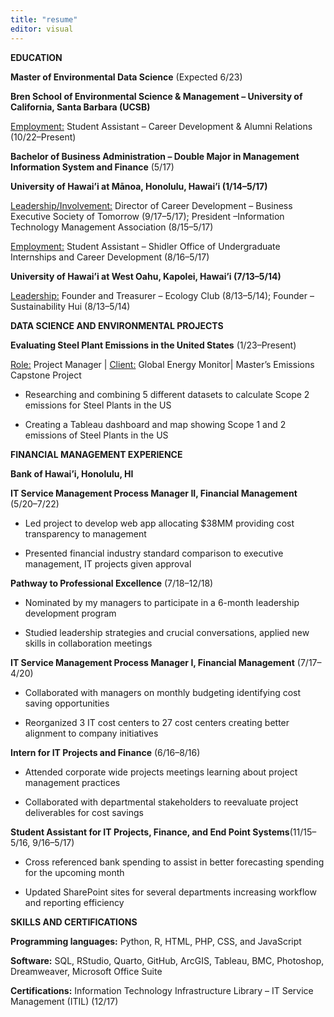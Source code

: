 ```yaml
---
title: "resume"
editor: visual
---
```


**EDUCATION**

**Master of Environmental Data Science** (Expected 6/23)

**Bren School of Environmental Science & Management -- University of California, Santa Barbara (UCSB)**

[Employment:]{.underline} Student Assistant -- Career Development & Alumni Relations (10/22--Present)

**Bachelor of Business Administration -- Double Major in Management Information System and Finance** (5/17)

**University of Hawai'i at Mānoa, Honolulu, Hawai'i (1/14--5/17)**

[Leadership/Involvement:]{.underline} Director of Career Development -- Business Executive Society of Tomorrow (9/17--5/17); President --Information Technology Management Association (8/15--5/17)

[Employment:]{.underline} Student Assistant -- Shidler Office of Undergraduate Internships and Career Development (8/16--5/17)

**University of Hawai'i at West Oahu, Kapolei, Hawai'i (7/13--5/14)**

[Leadership:]{.underline} Founder and Treasurer -- Ecology Club (8/13--5/14); Founder -- Sustainability Hui (8/13--5/14)

**DATA SCIENCE AND ENVIRONMENTAL PROJECTS**

**Evaluating Steel Plant Emissions in the United States** (1/23--Present)

[Role:]{.underline} Project Manager \| [Client:]{.underline} Global Energy Monitor\| Master's Emissions Capstone Project

-   Researching and combining 5 different datasets to calculate Scope 2 emissions for Steel Plants in the US

-   Creating a Tableau dashboard and map showing Scope 1 and 2 emissions of Steel Plants in the US

**FINANCIAL MANAGEMENT EXPERIENCE**

**Bank of Hawai'i, Honolulu, HI**

**IT Service Management Process Manager II, Financial Management** (5/20--7/22)

-   Led project to develop web app allocating \$38MM providing cost transparency to management

-   Presented financial industry standard comparison to executive management, IT projects given approval

**Pathway to Professional Excellence** (7/18--12/18)

-   Nominated by my managers to participate in a 6-month leadership development program

-   Studied leadership strategies and crucial conversations, applied new skills in collaboration meetings

**IT Service Management Process Manager I, Financial Management** (7/17--4/20)

-   Collaborated with managers on monthly budgeting identifying cost saving opportunities

-   Reorganized 3 IT cost centers to 27 cost centers creating better alignment to company initiatives

**Intern for IT Projects and Finance** (6/16--8/16)

-   Attended corporate wide projects meetings learning about project management practices

-   Collaborated with departmental stakeholders to reevaluate project deliverables for cost savings

**Student Assistant for IT Projects, Finance, and End Point Systems**(11/15--5/16, 9/16--5/17)

-   Cross referenced bank spending to assist in better forecasting spending for the upcoming month

-   Updated SharePoint sites for several departments increasing workflow and reporting efficiency

**SKILLS AND CERTIFICATIONS**

**Programming languages:** Python, R, HTML, PHP, CSS, and JavaScript

**Software:** SQL, RStudio, Quarto, GitHub, ArcGIS, Tableau, BMC, Photoshop, Dreamweaver, Microsoft Office Suite

**Certifications:** Information Technology Infrastructure Library -- IT Service Management (ITIL) (12/17)
